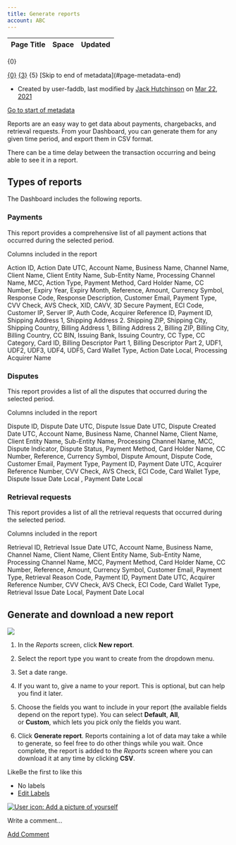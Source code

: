 ```yaml
---
title: Generate reports
account: ABC
---
```


<table class="aui"> <thead> <tr class="header"> <th class="search-result-title">Page Title</th> <th class="search-result-space">Space</th> <th class="search-result-date">Updated</th> </tr> </thead> </table> <p class="search-result-count">{0}</p> <tr class="search-result"> <td class="search-result-title"><a href="{1}" class="content-type-{2}"><span>{0}</span></a></td> <td class="search-result-space"><a class="space" href="/display/{4}/" title="{3}">{3}</a></td> <td class="search-result-date"><span class="date" title="{6}">{5}</span></td> </tr> [Skip to end of metadata](#page-metadata-end)

*   Created by user-faddb, last modified by [Jack Hutchinson](    /display/~jack.hutchinson
    ) on [Mar 22, 2021](/pages/diffpagesbyversion.action?pageId=8488053&selectedPageVersions=4&selectedPageVersions=5 "Show changes")

[Go to start of metadata](#page-metadata-start)

Reports are an easy way to get data about payments, chargebacks, and retrieval requests. From your Dashboard, you can generate them for any given time period, and export them in CSV format.

There can be a time delay between the transaction occurring and being able to see it in a report.

Types of reports
----------------

The Dashboard includes the following reports.

### Payments

This report provides a comprehensive list of all payment actions that occurred during the selected period.

 Columns included in the report

Action ID, Action Date UTC, Account Name, Business Name, Channel Name, Client Name, Client Entity Name, Sub-Entity Name, Processing Channel Name, MCC, Action Type, Payment Method, Card Holder Name, CC Number, Expiry Year, Expiry Month, Reference, Amount, Currency Symbol, Response Code, Response Description, Customer Email, Payment Type, CVV Check, AVS Check, XID, CAVV, 3D Secure Payment, ECI Code, Customer IP, Server IP, Auth Code, Acquirer Reference ID, Payment ID, Shipping Address 1, Shipping Address 2. Shipping ZIP, Shipping City, Shipping Country, Billing Address 1, Billing Address 2, Billing ZIP, Billing City, Billing Country, CC BIN, Issuing Bank, Issuing Country, CC Type, CC Category, Card ID, Billing Descriptor Part 1, Billing Descriptor Part 2, UDF1, UDF2, UDF3, UDF4, UDF5, Card Wallet Type, Action Date Local, Processing Acquirer Name

### Disputes

This report provides a list of all the disputes that occurred during the selected period.

 Columns included in the report

Dispute ID, Dispute Date UTC, Dispute Issue Date UTC, Dispute Created Date UTC, Account Name, Business Name, Channel Name, Client Name, Client Entity Name, Sub-Entity Name, Processing Channel Name, MCC, Dispute Indicator, Dispute Status, Payment Method, Card Holder Name, CC Number, Reference, Currency Symbol, Dispute Amount, Dispute Code, Customer Email, Payment Type, Payment ID, Payment Date UTC, Acquirer Reference Number, CVV Check, AVS Check, ECI Code, Card Wallet Type, Dispute Issue Date Local , Payment Date Local

### Retrieval requests

This report provides a list of all the retrieval requests that occurred during the selected period.

 Columns included in the report

Retrieval ID, Retrieval Issue Date UTC, Account Name, Business Name, Channel Name, Client Name, Client Entity Name, Sub-Entity Name, Processing Channel Name, MCC, Payment Method, Card Holder Name, CC Number, Reference, Amount, Currency Symbol, Customer Email, Payment Type, Retrieval Reason Code, Payment ID, Payment Date UTC, Acquirer Reference Number, CVV Check, AVS Check, ECI Code, Card Wallet Type, Retrieval Issue Date Local, Payment Date Local

Generate and download a new report
----------------------------------

![](/download/attachments/8488053/report_date_filter.png?version=1&modificationDate=1598006734665&api=v2)

1.  In the _Reports_ screen, click **New report**.
    
2.  Select the report type you want to create from the dropdown menu.
3.  Set a date range.
4.  If you want to, give a name to your report. This is optional, but can help you find it later.
5.  Choose the fields you want to include in your report (the available fields depend on the report type). You can select **Default**, **All**, or **Custom**, which lets you pick only the fields you want.
    
6.  Click **Generate report**. Reports containing a lot of data may take a while to generate, so feel free to do other things while you wait. Once complete, the report is added to the _Reports_ screen where you can download it at any time by clicking **CSV**.
    

LikeBe the first to like this

*   No labels
*   [Edit Labels](# "Edit Labels (Type 'l')")

[![User icon: Add a picture of yourself](/s/en_GB/7901/abf7b35644d5a5d1d7e4b0969a83e8eb2b569fb5/_/images/icons/profilepics/add_profile_pic.svg)](/users/profile/editmyprofilepicture.action)

Write a comment…

[Add Comment](/display/x/Generate+reports?showComments=true&showCommentArea=true#addcomment)